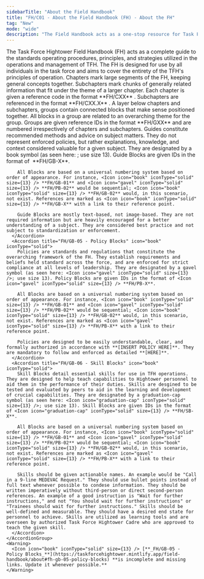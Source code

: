 ```yaml
---
sidebarTitle: "About the Field Handbook"
title: "FH/C01 - About the Field Handbook (FH) - About the FH"
tag: "New"
mode: "wide"
description: "The Field Handbook acts as a one-stop resource for Task Force Hightower policy and doctrine, and is designed for public access."
---
```


<AccordionGroup>
  <Accordion title="FH/G01 - Introduction to the Task Force Hightower Field Handbook" defaultOpen>
    <AccordionGroup>
      <Accordion title="FH/GB-01 - Purpose and Scope" icon="book" iconType="solid">
        The Task Force Hightower Field Handbook (FH) acts as a complete guide to the standards operating procedures, principles, and strategies utilized in the operations and management of TFH. The FH is designed for use by all individuals in the task force and aims to cover the entirety of the TFH's principles of operation.
      </Accordion>
      <Accordion title="FH/GB-02 - Chapters and Subchapters" icon="book" iconType="solid">
        Chapters mark large segments of the FH, keeping general concepts together. Subchapters mark chunks of generally related information that fit under the theme of a larger chapter. Each chapter is given a reference code in the format **FH/CXX** . Subchapters are referenced in the format **FH/CXX.X** .
      </Accordion>
      <Accordion title="FH/GB-03 - Groups" icon="book" iconType="solid">
        A layer below chapters and subchapters, groups contain connected blocks that make sense positioned together. All blocks in a group are related to an overarching theme for the group. Groups are given reference IDs in the format **FH/GXX** and are numbered irrespectively of chapters and subchapters.
      </Accordion>
      <Accordion title="FH/GB-04 - Guide Blocks" icon="book" iconType="solid">
        Guides constitute recommended methods and advice on subject matters. They do not represent enforced policies, but rather explanations, knowledge, and context considered valuable for a given subject. They are designated by a book symbol (as seen here: <Icon icon="book" iconType="solid" size={13} />; use size 13). Guide Blocks are given IDs in the format of <Icon icon="book" iconType="solid" size={13} /> **FH/GB-X**.

        All Blocks are based on a universal numbering system based on order of appearance. For instance, <Icon icon="book" iconType="solid" size={13} /> **FH/GB-01** and <Icon icon="gavel" iconType="solid" size={13} /> **FH/PB-02** would be sequential; <Icon icon="book" iconType="solid" size={13} /> **FH/GB-02** would, in this scenario, not exist. References are marked as <Icon icon="book" iconType="solid" size={13} /> **FH/GB-X** with a link to their reference point.

        Guide Blocks are mostly text-based, not image-based. They are not required information but are heavily encouraged for a better understanding of a subject. They are considered best practice and not subject to standardization or enforcement.
      </Accordion>
      <Accordion title="FH/GB-05 - Policy Blocks" icon="book" iconType="solid">
        Policies are standards and regulations that constitute the overarching framework of the FH. They establish requirements and beliefs held standard across the force, and are enforced for strict compliance at all levels of leadership. They are designated by a gavel symbol (as seen here: <Icon icon="gavel" iconType="solid" size={13} />; use size 13). Policy Blocks are given IDs in the format of <Icon icon="gavel" iconType="solid" size={13} /> **FH/PB-X**.

        All Blocks are based on a universal numbering system based on order of appearance. For instance, <Icon icon="book" iconType="solid" size={13} /> **FH/GB-01** and <Icon icon="gavel" iconType="solid" size={13} /> **FH/PB-02** would be sequential; <Icon icon="book" iconType="solid" size={13} /> **FH/GB-02** would, in this scenario, not exist. References are marked as <Icon icon="gavel" iconType="solid" size={13} /> **FH/PB-X** with a link to their reference point.

        Policies are designed to be easily understandable, clear, and formally authorized in accordance with **[INSERT POLICY HERE]**. They are mandatory to follow and enforced as detailed **[HERE]**.
      </Accordion>
      <Accordion title="FH/GB-06 - Skill Blocks" icon="book" iconType="solid">
        Skill Blocks detail essential skills for use in TFH operations. They are designed to help teach capabilities to Hightower personnel to aid them in the performance of their duties. Skills are desgined to be tested and evaluated by peers to aid in the learning and development of crucial capabilities. They are designated by a graduation-cap symbol (as seen here: <Icon icon="graduation-cap" iconType="solid" size={13} />; use size 13). Skill Blocks are given IDs in the format of <Icon icon="graduation-cap" iconType="solid" size={13} /> **FH/SB-X**.

        All Blocks are based on a universal numbering system based on order of appearance. For instance, <Icon icon="book" iconType="solid" size={13} /> **FH/GB-01** and <Icon icon="gavel" iconType="solid" size={13} /> **FH/PB-02** would be sequential; <Icon icon="book" iconType="solid" size={13} /> **FH/GB-02** would, in this scenario, not exist. References are marked as <Icon icon="gavel" iconType="solid" size={13} /> **FH/PB-X** with a link to their reference point.

        Skills should be given actionable names. An example would be "Call in a 9-line MEDEVAC Request." They should use bullet points instead of full text whenever possible to condese information. They should be written imperatively without third-person or direct second-person references. An example of a good instruction is "Wait for further instructions," and not "You should wait for further instructions" or "Trainees should wait for further instructions." Skills should be well-defined and measurable. They should have a desired end state for personnel to achieve. Skills are utilized as learning tools and are overseen by authorized Task Force Hightower Cadre who are approved to teach the given skill.
      </Accordion>
    </AccordionGroup>
    <Warning>
      <Icon icon="book" iconType="solid" size={13} /> [**_FH/GB-05 - Policy Blocks_**](https://taskforcehightower.mintlify.app/field-handbook/about#fh-gb-05-policy-blocks) **is incomplete and missing links. Update it whenever possible.**
    </Warning>
  </Accordion>
</AccordionGroup>